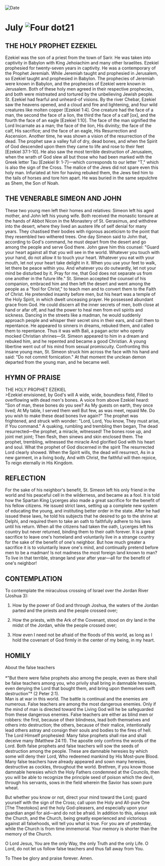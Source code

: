 
<RunningHead />
<Image src="/title-imprint.png" height={68} width={50} alt="Date" className="title-imprint"/>

# <div id="date">July <Image className="four-dot" src="/four-dot.png" height={15} width={15} alt="Four dot" />21</div>

## THE HOLY PROPHET EZEKIEL

Ezekiel was the son of a priest from the town of Sarir. He was taken into captivity in Babylon with King Jehoiachim and many other Israelites. Ezekiel prophesied for twenty-seven years in captivity. He was a contemporary of the Prophet Jeremiah. While Jeremiah taught and prophesied in Jerusalem, so Ezekiel taught and prophesied in Babylon. The prophecies of Jeremiah were known in Babylon, and the prophecies of Ezekiel were known in Jerusalem. Both of these holy men agreed in their respective prophecies, and both were mistreated and tortured by the unbelieving Jewish people. St. Ezekiel had fearful and unheard-of visions. By the river Chebar, Ezekiel saw the heavens opened, and a cloud and fire and lightening, and four wild creatures like molten copper [Ezekiel 1:4]. One creature had the face of a man, the second the face of a lion, the third the face of a calf [ox], and the fourth the face of an eagle [Ezekiel 1:10]. The face of the man signified the Lord Incarnate as a man; the face of the lion, His divinity; the face of the calf, His sacrifice; and the face of an eagle, His Resurrection and Ascension. Another time, he was shown a vision of the resurrection of the dead. The prophet saw a valley full of dry, dead bones, and when the Spirit of God descended upon them they came to life and rose to their feet [Ezekiel 37:1-10]. He also saw the most terrible destruction of Jerusalem, when the wrath of God slew all but those who had been marked with the Greek letter Tau [Ezekiel 9: 1-7]—which corresponds to our letter "T," which is also the sign of the Cross. The malice of the Jews did not spare even this holy man. Infuriated at him for having rebuked them, the Jews tied him to the tails of horses and tore him apart. He was buried in the same sepulchre as Shem, the Son of Noah.

## THE VENERABLE SIMEON AND JOHN

These two young men left their homes and relatives: Simeon left his aged mother, and John left his young wife. Both received the monastic tonsure at the hands of Abbot Nicon in the Monastery of St. Gerasimus, and withdrew into the desert, where they lived an austere life of self denial for many years. They chastised their bodies with rigorous asceticism to the point that they resembled two withered trees. One day Simeon said to John that, according to God's command, he must depart from the desert and go among the people and serve God there. John gave him this counsel: "Guard your heart against all that you will see in the world. Whatever you touch with your hand, do not allow it to touch your heart. Whatever you eat with your mouth, let not your heart take delight in it. When you use your feet to walk, let there be peace within you. And whatever you do outwardly, let not your mind be disturbed by it. Pray for me, that God does not separate us from one  another in the future life." St. Simeon accepted the counsel of his companion, embraced him and then left the desert and went among the people as a "fool for Christ," to teach men and to convert them to the Faith of Christ. He pretended insanity before men, but his heart was a temple of the Holy Spirit, in which dwelt unceasing prayer. He possessed abundant grace from God. He could discern all the inner secrets of men, both close at hand or afar off, and had the power to heal men from evil spirits and sickness. Dancing in the streets like a madman, he would suddenly approach people and whisper their secret sins in their ears, and call them to repentance. He appeared to sinners in dreams, rebuked them, and called them to repentance. Thus it was with Bali, a pagan actor who openly mocked Christian shrines—St. Simeon appeared to him in a dream and rebuked him, and he repented and became a good Christian. A young libertine went out of his mind from sexual promiscuity. Confronting this insane young man, St. Simeon struck him across the face with his hand and said: "Do not commit fornication." At that moment the unclean demon departed from the young man, and he became well.


## HYMN OF PRAISE
<div style={{textAlign:'center', color:'crimson', fontWeight:'bold'}}>
THE HOLY PROPHET EZEKIEL
</div>
>Ezekiel envisioned, by God's will  
A wide, wide, boundless field,  
Filled to overflowing with dead men's bones.  
A voice from above Ezekiel heard:  
"Son of man, these bones do you see?  
As My guests on earth, they once lived;  
At My table, I served them well  
But few, as was meet, repaid Me.  
Do you wish to make these dead bones live again?"  
The prophet was frightened, and struck with wonder:  
"Lord, Lord, You know,  
They must arise, if You command."  
A quaking, rumbling and trembling then began,  
The dead resurrected—the prophet, a miracle, witnessed!  
The bones rose up, and joint met joint;  
Then flesh, then sinews and skin enclosed them.  
The prophet, trembling, witnessed the miracle  
And glorified God with his heart and soul.  
What the prophet of God discerned in the spirit  
The resurrected Lord clearly showed.  
When the Spirit wills, the dead will resurrect,  
As in a new garment, in a living body,  
And with Christ, the faithful will then rejoice,  
To reign eternally in His Kingdom.  


## REFLECTION

For the sake of his neighbor's benefit, St. Simeon left his only friend in the world and his peaceful cell in the wilderness, and became as a fool. It is told how the Spartan King Lycerges also made a great sacrifice for the benefit of his fellow citizens. He issued strict laws, setting up a complete new system of educating the young, and instituting better order in the state. After he had issued these laws, he told his subjects that he desired to go to the shrine at Delphi, and required them to take an oath to faithfully adhere to his laws until his return. When all the citizens had taken the oath, Lycerges left his country but never returned, binding them to their oath forever. It is a great sacrifice to leave one's homeland and voluntarily live in a strange country for the sake of the benefit of one's neighbor. But how much greater a sacrifice it is to voluntarily leave one's mind, and continually pretend before men to be a madman! Is not madness the most foreign land known to man? To live in that terrible, strange land year after year—all for the benefit of one's neighbor!


## CONTEMPLATION

To contemplate the miraculous crossing of Israel over the Jordan River (Joshua 3):

1. How by the power of God and through Joshua, the waters of the Jordan parted and the priests and the people crossed over;

2. How the priests, with the Ark of the Covenant, stood on dry land in the midst of the Jordan, while the people crossed over;

3. How even I need not be afraid of the floods of this world, as long as I hold the covenant of God firmly in the center of my being, in my heart.


## HOMILY
<div style={{textAlign:'center', color:'crimson', fontWeight:'bold'}}>
About the false teachers
</div>
<br />
<div style={{textAlign:'right'}}>
*"But there were false prophets also among the people, even as there shall be false teachers among you, who privily shall bring in damnable heresies, even denying the Lord that bought them, and bring upon themselves swift destruction"* (2 Peter 2:1).
</div>
Man is at war in this world. The battle is continual and the enemies are numerous. False teachers are among the most dangerous enemies. Only if the mind of man is directed toward the Living God will he be safeguarded from these dangerous enemies. False teachers are either as blind men or robbers: the first, because of their blindness, lead both themselves and others into destruction; the others, because of their malice, intentionally lead others astray and consign their souls and bodies to the fires of hell. The Lord Himself prophesied: Many false prophets shall rise and shall deceive many (Matthew 24:11). The apostle only confirms the words of the Lord. Both false prophets and false teachers will sow the seeds of destruction among the people. These are damnable heresies by which some will deny their Lord, Who redeemed mankind by His Most-pure Blood. Many false teachers have already appeared and sown many heresies, destructive as cockles, throughout the world. Brethren, if you know those damnable heresies which the Holy Fathers condemned at the Councils, then you will be able to recognize the principle seed of poison which the devil, through his servants, sows in the field wherein the Savior has sown pure wheat.

But whether you know or not, direct your mind toward the Lord; guard yourself with the sign of the Cross; call upon the Holy and All-pure One [The Theotokos] and the holy God-pleasers, and especially upon your guardian angel for aid—and do not be afraid. In addition to this, always ask the Church, and the Church, being greatly experienced and victorious against all falsehoods, will tell you what is true. For you are of yesterday, while the Church is from time immemorial. Your memory is shorter than the memory of the Church.

O Lord Jesus, You are the only Way, the only Truth and the only Life. O Lord, do not let us follow false teachers and thus fall away from You.

To Thee be glory and praise forever. Amen.